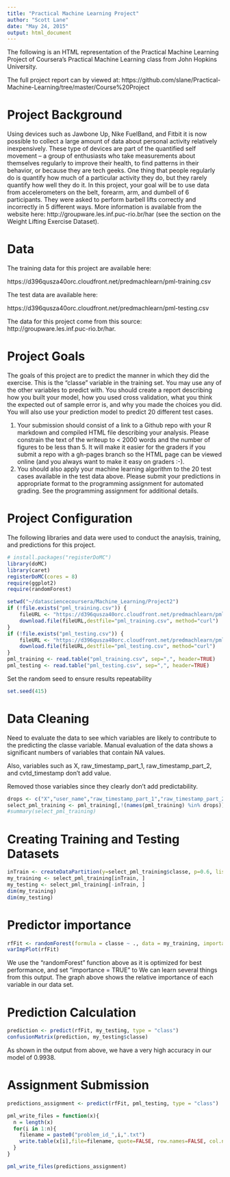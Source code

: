 ```yaml
---
title: "Practical Machine Learning Project"
author: "Scott Lane"
date: "May 24, 2015"
output: html_document
---
```

The following is an HTML representation of the Practical Machine Learning Project of Coursera's 
Practical Machine Learning class from John Hopkins University. 

The full project report can by viewed at: https://github.com/slane/Practical-Machine-Learning/tree/master/Course%20Project

# Project Background
Using devices such as Jawbone Up, Nike FuelBand, and Fitbit it is now possible to collect a large amount of data about personal activity relatively inexpensively. These type of devices are part of the quantified self movement – a group of enthusiasts who take measurements about themselves regularly to improve their health, to find patterns in their behavior, or because they are tech geeks. One thing that people regularly do is quantify how much of a particular activity they do, but they rarely quantify how well they do it. In this project, your goal will be to use data from accelerometers on the belt, forearm, arm, and dumbell of 6 participants. They were asked to perform barbell lifts correctly and incorrectly in 5 different ways. More information is available from the website here: http://groupware.les.inf.puc-rio.br/har (see the section on the Weight Lifting Exercise Dataset).

# Data 
The training data for this project are available here: 

https://d396qusza40orc.cloudfront.net/predmachlearn/pml-training.csv

The test data are available here: 

https://d396qusza40orc.cloudfront.net/predmachlearn/pml-testing.csv

The data for this project come from this source: http://groupware.les.inf.puc-rio.br/har. 

# Project Goals

The goals of this project are to predict the manner in which they did the exercise. This is the "classe" variable in the training set. You may use any of the other variables to predict with. You should create a report describing how you built your model, how you used cross validation, what you think the expected out of sample error is, and why you made the choices you did. You will also use your prediction model to predict 20 different test cases. 

1. Your submission should consist of a link to a Github repo with your R markdown and compiled HTML file describing your analysis. Please constrain the text of the writeup to < 2000 words and the number of figures to be less than 5. It will make it easier for the graders if you submit a repo with a gh-pages branch so the HTML page can be viewed online (and you always want to make it easy on graders :-).
2. You should also apply your machine learning algorithm to the 20 test cases available in the test data above. Please submit your predictions in appropriate format to the programming assignment for automated grading. See the programming assignment for additional details. 

# Project Configuration

The following libraries and data were used to conduct the anaylsis, training, and 
predictions for this project.


```r
# install.packages("registerDoMC")
library(doMC)
library(caret)
registerDoMC(cores = 8)
require(ggplot2)
require(randomForest)

setwd("~/datasciencecoursera/Machine_Learning/Project2")
if (!file.exists("pml_training.csv")) {
    fileURL <- "https://d396qusza40orc.cloudfront.net/predmachlearn/pml-training.csv"
    download.file(fileURL,destfile="pml_training.csv", method="curl")
}
if (!file.exists("pml_testing.csv")) {
    fileURL <- "https://d396qusza40orc.cloudfront.net/predmachlearn/pml-testing.csv"
    download.file(fileURL,destfile="pml_testing.csv", method="curl")
}
pml_training <- read.table("pml_training.csv", sep=",", header=TRUE)
pml_testing <- read.table("pml_testing.csv", sep=",", header=TRUE)
```

Set the random seed to ensure results repeatability
```r
set.seed(415)
```

# Data Cleaning

Need to evaluate the data to see which variables are likely to contribute to the 
predicting the classe variable. Manual evaluation of the data shows a significant 
numbers of variables that contain NA values. 

Also, variables such as X, raw_timestamp_part_1, raw_timestamp_part_2, and cvtd_timestamp don't add value. 

Removed those variables since they clearly don't add predictability.

```r
drops <- c("X","user_name","raw_timestamp_part_1","raw_timestamp_part_2","cvtd_timestamp","new_window","kurtosis_roll_belt","kurtosis_picth_belt","kurtosis_yaw_belt","skewness_roll_belt","skewness_roll_belt.1","skewness_yaw_belt","max_roll_belt","max_picth_belt","max_yaw_belt","min_roll_belt","min_pitch_belt","min_yaw_belt","amplitude_roll_belt","amplitude_pitch_belt","amplitude_yaw_belt","var_total_accel_belt","avg_roll_belt","stddev_roll_belt","var_roll_belt","avg_pitch_belt","stddev_pitch_belt","var_pitch_belt","avg_yaw_belt","stddev_yaw_belt","var_yaw_belt","var_accel_arm","avg_roll_arm","stddev_roll_arm","var_roll_arm","avg_pitch_arm","stddev_pitch_arm","var_pitch_arm","avg_yaw_arm","stddev_yaw_arm","var_yaw_arm","kurtosis_roll_arm","kurtosis_picth_arm","kurtosis_yaw_arm","skewness_roll_arm","skewness_pitch_arm","skewness_yaw_arm ","max_roll_arm","max_picth_arm","max_yaw_arm","min_roll_arm","min_pitch_arm","min_yaw_arm","amplitude_roll_arm","amplitude_pitch_arm","amplitude_yaw_arm","kurtosis_roll_dumbbel","kurtosis_picth_dumbbell","kurtosis_yaw_dumbbell","skewness_roll_dumbbell","skewness_pitch_dumbbell","skewness_yaw_dumbbell","max_roll_dumbbell","max_picth_dumbbell","max_yaw_dumbbell","min_roll_dumbbell","min_pitch_dumbbell","min_yaw_dumbbell","amplitude_roll_dumbbell","amplitude_pitch_dumbbell","var_accel_dumbbell","avg_roll_dumbbell","stddev_roll_dumbbell","var_roll_dumbbell","avg_pitch_dumbbell","stddev_pitch_dumbbell","var_pitch_dumbbell","avg_yaw_dumbbell","stddev_yaw_dumbbell","var_yaw_dumbbell","kurtosis_roll_forearm","kurtosis_picth_forearm","kurtosis_yaw_forearm","skewness_roll_forearm","skewness_pitch_forearm","skewness_yaw_forearm","max_roll_forearm","max_picth_forearm","max_yaw_forearm","min_roll_forearm","min_pitch_forearm","min_yaw_forearm","amplitude_roll_forearm","amplitude_pitch_forearm","amplitude_yaw_forearm","var_accel_forearm","avg_roll_forearm","stddev_roll_forearm","var_roll_forearm","avg_pitch_forearm","stddev_pitch_forearm","var_pitch_forearm","avg_yaw_forearm","stddev_yaw_forearm","var_yaw_forearm","skewness_yaw_arm","kurtosis_roll_dumbbell","amplitude_yaw_dumbbell")
select_pml_training <- pml_training[,!(names(pml_training) %in% drops)]
#summary(select_pml_training)
```

# Creating Training and Testing Datasets
```r
inTrain <- createDataPartition(y=select_pml_training$classe, p=0.6, list=FALSE)
my_training <- select_pml_training[inTrain, ]
my_testing <- select_pml_training[-inTrain, ]
dim(my_training)
dim(my_testing)
```

# Predictor importance

```r
rfFit <- randomForest(formula = classe ~ ., data = my_training, importance = TRUE)
varImpPlot(rfFit)
```

We use the "randomForest" function above as it is optimized for best performance,
and set "importance = TRUE" to We can learn several things from this output. The graph above shows the relative 
importance of each variable in our data set. 

# Prediction Calculation

```r
prediction <- predict(rfFit, my_testing, type = "class")
confusionMatrix(prediction, my_testing$classe)
```

As shown in the output from above, we have a very high accuracy in our model of
0.9938. 

# Assignment Submission 

```r
predictions_assignment <- predict(rfFit, pml_testing, type = "class")

pml_write_files = function(x){
  n = length(x)
  for(i in 1:n){
    filename = paste0("problem_id_",i,".txt")
    write.table(x[i],file=filename, quote=FALSE, row.names=FALSE, col.names=FALSE)
  }
}

pml_write_files(predictions_assignment)
```
